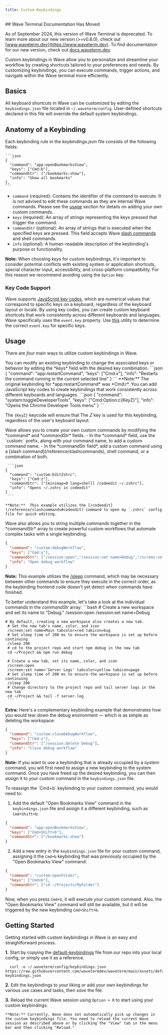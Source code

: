 ```yaml
---
title: Custom Keybindings
---
```


<Warning>
## Wave Terminal Documentation Has Moved

As of September 2024, this version of Wave Terminal is deprecated. To learn more about our new version (>=v0.8.0), check out [www.waveterm.dev](https://www.waveterm.dev). To find documentation for our new version, check out [docs.waveterm.dev](https://docs.waveterm.dev).
</Warning>

Custom keybindings in Wave allow you to personalize and streamline your workflow by creating shortcuts tailored to your preferences and needs. By customizing keybindings, you can execute commands, trigger actions, and navigate within the Wave terminal more efficiently.

## Basics

All keyboard shortcuts in Wave can be customized by editing the `keybindings.json` file located in `~/.waveterm/config`. User-defined shortcuts declared in this file will override the default system keybindings.

## Anatomy of a Keybinding

Each keybinding rule in the *keybindings.json* file consists of the following fields:

    ```json
    {
      "command": "app:openBookmarksView",
      "keys": ["Cmd:b"],
      "commandStr": ["/bookmarks:show"],
      "info": "Show all bookmarks"
    },
    ```

- `command` (required): Contains the identifier of the command to execute. It is not advised to edit these commands as they are internal Wave commands. Please see the [usage](#usage) section for details on adding your own custom commands.
- `keys` (required): An array of strings representing the keys pressed that trigger the command.
- `commandStr` (optional): An array of strings that is executed when the specified keys are pressed. This field accepts Wave [slash commands](/reference/slashcommands) and shell commands.
- `info` (optional): A human-readable description of the keybinding's purpose or functionality.

**Note:** When choosing *keys* for custom keybindings, it's important to consider potential conflicts with existing system or application shortcuts, special character input, accessibility, and cross-platform compatibility. For this reason we recommend avoiding using the `Option` key.

### Key Code Support

Wave supports [JavaScript key codes](https://www.toptal.com/developers/keycode/table), which are numerical values that correspond to specific keys on a keyboard, regardless of the keyboard layout or locale. By using key codes, you can create custom keyboard shortcuts that work consistently across different keyboards and languages. Wave specifically uses the `event.key` property.
<Tip>
Use [this]( https://www.toptal.com/developers/keycode) utility to determine the correct `event.key` for specific keys.
</Tip>

## Usage

There are *four* main ways to utilize custom keybindings in Wave.

<AccordionGroup>
  <Accordion title="1. Edit a default keybinding">
You can modify an existing keybinding to change the associated keys or behavior by editing the *keys* field with the desired key combination.
      ```json
     {
       "command": "app:restartCommand",
       "keys": ["Cmd:x"],
       "info": "Restarts the command running in the current selected line"
     }
     ```
 **Note:** The original keybinding for *app:restartCommand* was *Cmd:r*.
  </Accordion>
</AccordionGroup>

<AccordionGroup>
  <Accordion title="2. Add key code support to a keybinding">
  You can add JavaScript key codes to create keybindings that work consistently across different keyboards and languages.
     ```json
     {
       "command": "system:toggleDeveloperTools",
       "keys": ["Cmd:Option:c{KeyZ}"],
       "info": "Opens the Chrome Developer Tools menu"
     }
     ```

The `{KeyZ}` keycode will ensure that The *Z* key is used for this keybinding, regardless of the user's keyboard layout.
  </Accordion>
</AccordionGroup>

<AccordionGroup>
  <Accordion title="3. Create a custom command">
  Wave allows you to create your own custom commands by modifying the *command* and *commandStr* fields.
  - In the *command* field, use the `custom:` prefix, along with your command name, to add a custom command name.
  - In the *commandStr field*, add a custom command using a [slash command](/reference/slashcommands), shell command, or a combination of both.

     ```json
    {
      "command": "custom:EditZshrc",
      "keys": ["Cmd:z"],
      "commandStr": ["[minimap=0 lang=shell] /codeedit ~/.zshrc"],
      "info": "Opens ~/.zshrc in codeedit"
    }
     ```

    **Note:**  This example utilizes the [/codeedit](/reference/slashcommands#codeedit) command to open my `.zshrc` config file for quick editing.

  </Accordion>
</AccordionGroup>

<AccordionGroup>
  <Accordion title="4. Create a custom command (with multiple commands)">
   Wave also allows you to string multiple commands together in the *commandStr* array to create powerful custom workflows that automate complex tasks with a single keybinding.

  ```json
  {
    "command": "custom:debugWorkflow",
    "keys": ["Cmd:y"],
    "commandStr": ["/session:open","/session:set name=Debug","/screen:set name=Main tabcolor=red tabicon=bug","/sleep 200","cd ~/Project && npm run debug","/screen:open","/screen:set name='Server Logs' tabcolor=yellow tabicon=page","/sleep 200","cd ~/Project && tail -f server.log"],
    "info": "Open debug workflow"
  }
  ```
  **Note:**  This example utilizes the [/sleep](/reference/slashcommands#sleep) command, which may be necessary between other commands to ensure they execute in the correct order, as the keybinding frontend code doesn't yet detect when commands have finished.

   To better understand this example, let's take a look at the individual commands in the *commandStr* array:
     ```bash
     # Create a new workspace and set its name to "Debug."
     /session:open
     /session:set name=Debug

    # By default, creating a new workspace also creates a new tab.
     # Set the new tab's name, color, and icon
     /screen:set name=Main tabcolor=red tabicon=bug
     # Set sleep time of 200 ms to ensure the workspace is set up before continuing
     /sleep 200
     # cd to the project repo and start npm debug in the new tab
     cd ~/Project && npm run debug

     # Create a new tab, set its name, color, and icon
     /screen:open
     /screen:set name='Server Logs' tabcolor=yellow tabicon=page
     # Set sleep time of 200 ms to ensure the workspace is set up before continuing
     /sleep 200
     # Change directory to the project repo and tail server logs in the new tab
     cd ~/Project && tail -f server.log
     ```

   **Extra:** Here's a complementary keybinding example that demonstrates how you would tear down the debug environment — which is as simple as deleting the workspace:
  ```json
  {
    "command": "custom:closeDebugWorkflow",
    "keys": ["Cmd:z"],
    "commandStr": ["/session:delete Debug"],
    "info": "Close debug workflow"
  }
  ```
  </Accordion>
</AccordionGroup>


**Note:** If you want to use a keybinding that is already occupied by a system command, you will first need to assign a new keybinding to the system command. Once you have freed up the desired keybinding, you can then assign it to your custom command in the `keybindings.json` file.

<AccordionGroup>
  <Accordion title="Example">
To reassign the `Cmd+b` keybinding to your custom command, you would need to:

1. Add the default "Open Bookmarks View" command in the `keybindings.json` file and assign it a different keybinding, such as `Cmd+Shift+b`:
```json
{
  "command": "app:openBookmarksView",
  "keys": ["Cmd+Shift+b"],
  "commandStr": ["/bookmarks:show"]
}
```
2. Add a new entry in the `keybindings.json` file for your custom command, assigning it the `Cmd+b` keybinding that was previously occupied by the "Open Bookmarks View" command:

```json
{
  "command": "custom:openFolder",
  "keys": ["Cmd+b"],
  "commandStr": ["cd ~/Projects/MyFolder"]
}
```
Now, when you press `Cmd+b`, it will execute your custom command. Also, the "Open Bookmarks View" command will still be available, but it will be triggered by the new keybinding `Cmd+Shift+b`.

  </Accordion>
</AccordionGroup>

## Getting Started

Getting started with custom keybindings in Wave is an easy and straightforward process.

**1.** Start by copying the [default-keybindings](https://github.com/wavetermdev/waveterm/blob/main/assets/default-keybindings.json) file from our repo into your local config, or simply use it as a reference.
  ```
    curl -o ~/.waveterm/config/keybindings.json https://raw.githubusercontent.com/wavetermdev/waveterm/main/assets/default-keybindings.json
  ```
**2.** Edit the keybindings to your liking or add your own keybindings for various use cases and tasks, then *save* the file.

**3.** Reload the current Wave session using `Option + R` to start using your custom keybindings.

    **Note:** Currently, Wave does not automatically pick up changes in the custom keybindings file. You need to reload the current Wave session as described above or by clicking the "View" tab in the menu bar and then clicking "Reload."